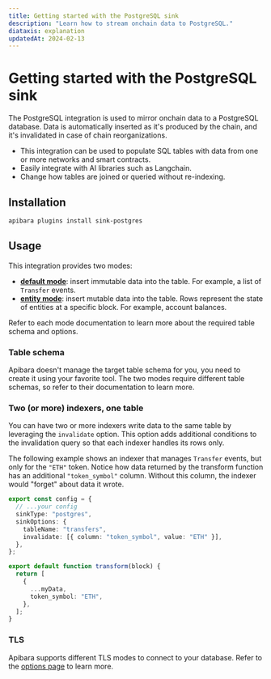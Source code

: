 ```yaml
---
title: Getting started with the PostgreSQL sink
description: "Learn how to stream onchain data to PostgreSQL."
diataxis: explanation
updatedAt: 2024-02-13
---
```


# Getting started with the PostgreSQL sink

The PostgreSQL integration is used to mirror onchain data to a PostgreSQL
database. Data is automatically inserted as it's produced by the chain, and it's
invalidated in case of chain reorganizations.

- This integration can be used to populate SQL tables with data from one or more networks and smart contracts.
- Easily integrate with AI libraries such as Langchain.
- Change how tables are joined or queried without re-indexing.

## Installation

```bash [Terminal]
apibara plugins install sink-postgres
```

## Usage

This integration provides two modes:

- [**default mode**](/docs/integrations/postgres/default): insert immutable data
  into the table. For example, a list of `Transfer` events.
- [**entity mode**](/docs/integrations/postgres/entity): insert mutable data
  into the table. Rows represent the state of entities at a specific block. For
  example, account balances.

Refer to each mode documentation to learn more about the required table schema
and options.

### Table schema

Apibara doesn't manage the target table schema for you, you need to
create it using your favorite tool. The two modes require different table schemas,
so refer to their documentation to learn more.

### Two (or more) indexers, one table

You can have two or more indexers write data to the same table by leveraging the
`invalidate` option. This option adds additional conditions to the invalidation
query so that each indexer handles its rows only.

The following example shows an indexer that manages `Transfer` events, but only
for the `"ETH"` token. Notice how data returned by the transform function has an
additional `"token_symbol"` column. Without this column, the indexer would
"forget" about data it wrote.

```ts [indexer.ts]
export const config = {
  // ...your config
  sinkType: "postgres",
  sinkOptions: {
    tableName: "transfers",
    invalidate: [{ column: "token_symbol", value: "ETH" }],
  },
};

export default function transform(block) {
  return [
    {
      ...myData,
      token_symbol: "ETH",
    },
  ];
}
```

### TLS

Apibara supports different TLS modes to connect to your database. Refer to the
[options page](/docs/integrations/postgres/options) to learn more.
